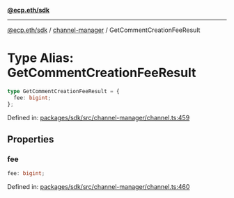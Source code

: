 [**@ecp.eth/sdk**](../../index.mdx)

***

[@ecp.eth/sdk](/sdk-reference/index.mdx) / [channel-manager](/sdk-reference/channel-manager/index.mdx) / GetCommentCreationFeeResult

# Type Alias: GetCommentCreationFeeResult

```ts
type GetCommentCreationFeeResult = {
  fee: bigint;
};
```

Defined in: [packages/sdk/src/channel-manager/channel.ts:459](https://github.com/ecp-eth/comments-monorepo/blob/main/packages/sdk/src/channel-manager/channel.ts#L459)

## Properties

### fee

```ts
fee: bigint;
```

Defined in: [packages/sdk/src/channel-manager/channel.ts:460](https://github.com/ecp-eth/comments-monorepo/blob/main/packages/sdk/src/channel-manager/channel.ts#L460)
